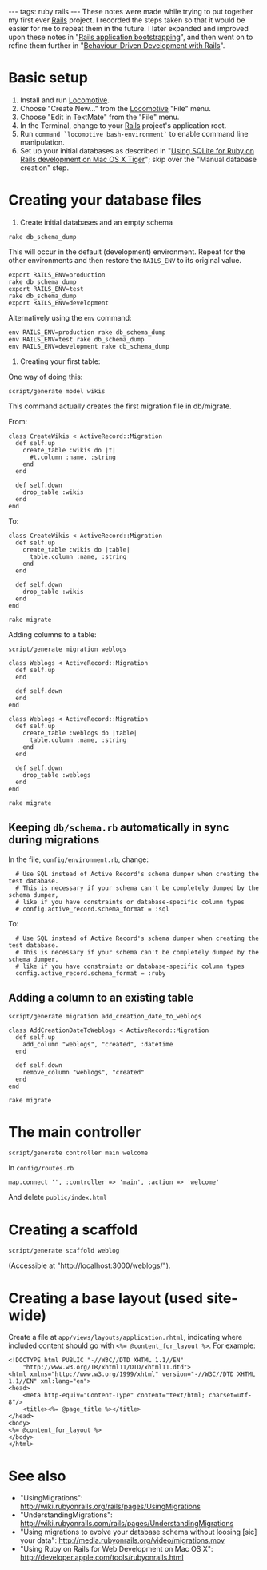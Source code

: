 ---
tags: ruby rails
---
These notes were made while trying to put together my first ever [[Rails]] project. I recorded the steps taken so that it would be easier for me to repeat them in the future. I later expanded and improved upon these notes in "[[Rails application bootstrapping]]", and then went on to refine them further in "[[Behaviour-Driven Development with Rails]]".

= Basic setup =

# Install and run [[Locomotive]].
# Choose "Create New…" from the [[Locomotive]] "File" menu.
# Choose "Edit in TextMate" from the "File" menu.
# In the Terminal, change to your [[Rails]] project's application root.
# Run <tt>command `locomotive bash-environment`</tt> to enable command line manipulation.
# Set up your initial databases as described in "[[Using SQLite for Ruby on Rails development on Mac OS X Tiger]]"; skip over the "Manual database creation" step.

= Creating your database files =

# Create initial databases and an empty schema

<pre>rake db_schema_dump</pre>

This will occur in the default (development) environment. Repeat for the other environments and then restore the <tt>RAILS_ENV</tt> to its original value.

<pre>export RAILS_ENV=production
rake db_schema_dump
export RAILS_ENV=test
rake db_schema_dump
export RAILS_ENV=development</pre>

Alternatively using the <tt>env</tt> command:

<pre>env RAILS_ENV=production rake db_schema_dump
env RAILS_ENV=test rake db_schema_dump
env RAILS_ENV=development rake db_schema_dump</pre>

# Creating your first table:

One way of doing this:

<pre>script/generate model wikis</pre>

This command actually creates the first migration file in db/migrate.

From:

<pre>class CreateWikis < ActiveRecord::Migration
  def self.up
    create_table :wikis do |t|
      #t.column :name, :string
    end
  end

  def self.down
    drop_table :wikis
  end
end</pre>

To:

<pre>class CreateWikis < ActiveRecord::Migration
  def self.up
    create_table :wikis do |table|
      table.column :name, :string
    end
  end

  def self.down
    drop_table :wikis
  end
end</pre>

<pre>rake migrate</pre>

Adding columns to a table:

<pre>script/generate migration weblogs</pre>

<pre>class Weblogs < ActiveRecord::Migration
  def self.up
  end

  def self.down
  end
end</pre>

<pre>class Weblogs < ActiveRecord::Migration
  def self.up
    create_table :weblogs do |table|
      table.column :name, :string
    end
  end

  def self.down
    drop_table :weblogs
  end
end</pre>

<pre>rake migrate</pre>

== Keeping <tt>db/schema.rb</tt> automatically in sync during migrations ==

In the file, <tt>config/environment.rb</tt>, change:

<pre>  # Use SQL instead of Active Record's schema dumper when creating the test database.
  # This is necessary if your schema can't be completely dumped by the schema dumper, 
  # like if you have constraints or database-specific column types
  # config.active_record.schema_format = :sql</pre>

To:

<pre>  # Use SQL instead of Active Record's schema dumper when creating the test database.
  # This is necessary if your schema can't be completely dumped by the schema dumper, 
  # like if you have constraints or database-specific column types
  config.active_record.schema_format = :ruby</pre>

== Adding a column to an existing table ==

<pre>script/generate migration add_creation_date_to_weblogs</pre>

<pre>class AddCreationDateToWeblogs < ActiveRecord::Migration
  def self.up
    add_column "weblogs", "created", :datetime
  end

  def self.down
    remove_column "weblogs", "created"
  end
end</pre>

<pre>rake migrate</pre>

= The main controller =

<pre>script/generate controller main welcome</pre>

In <tt>config/routes.rb</tt>

<pre>map.connect '', :controller => 'main', :action => 'welcome'</pre>

And delete <tt>public/index.html</tt>

= Creating a scaffold =

<pre>script/generate scaffold weblog</pre>

(Accessible at <nowiki>"http://localhost:3000/weblogs/"</nowiki>).

= Creating a base layout (used site-wide) =

Create a file at <tt>app/views/layouts/application.rhtml</tt>, indicating where included content should go with <tt><%= @content_for_layout %></tt>. For example:

<pre><!DOCTYPE html PUBLIC "-//W3C//DTD XHTML 1.1//EN"
	"http://www.w3.org/TR/xhtml11/DTD/xhtml11.dtd">
<html xmlns="http://www.w3.org/1999/xhtml" version="-//W3C//DTD XHTML 1.1//EN" xml:lang="en">
<head>
	<meta http-equiv="Content-Type" content="text/html; charset=utf-8"/>
	<title><%= @page_title %></title>
</head>
<body>
<%= @content_for_layout %>
</body>
</html></pre>

= See also =

* "UsingMigrations": http://wiki.rubyonrails.org/rails/pages/UsingMigrations
* "UnderstandingMigrations": http://wiki.rubyonrails.com/rails/pages/UnderstandingMigrations
* "Using migrations to evolve your database schema without loosing [sic] your data": http://media.rubyonrails.org/video/migrations.mov
* "Using Ruby on Rails for Web Development on Mac OS X": http://developer.apple.com/tools/rubyonrails.html
